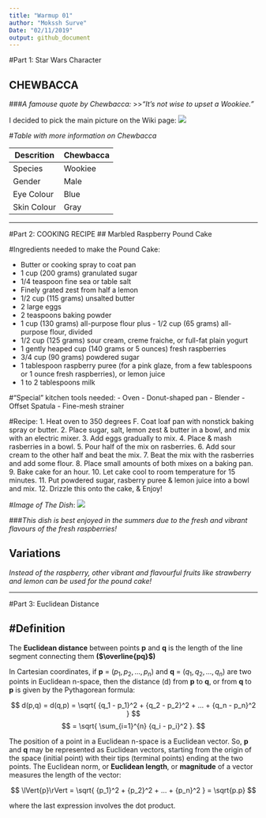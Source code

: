 ```yaml
---
title: "Warmup 01"
author: "Mokssh Surve"
Date: "02/11/2019"
output: github_document
---
```


#Part 1: Star Wars Character

##  **CHEWBACCA**
###_A famouse quote by Chewbacca:_
>>_“It's not wise to upset a Wookiee.”_

I decided to pick the main picture on the Wiki page:
![](https://vignette.wikia.nocookie.net/starwars/images/4/48/Chewbacca_TLJ.png/revision/latest?cb=20171231005834)

#_Table with more information on Chewbacca_

| Descrition    | Chewbacca    |
|---------------|--------------|
| Species       | Wookiee      |
| Gender        | Male         |
| Eye Colour    | Blue         |
| Skin Colour   | Gray         |

**********

#Part 2: COOKING RECIPE
## Marbled Raspberry Pound Cake

#Ingredients needed to make the Pound Cake:

- Butter or cooking spray to coat pan
- 1 cup (200 grams) granulated sugar
- 1/4 teaspoon fine sea or table salt
- Finely grated zest from half a lemon
- 1/2 cup (115 grams) unsalted butter
- 2 large eggs
- 2 teaspoons baking powder
- 1 cup (130 grams) all-purpose flour plus - 1/2 cup (65 grams) all-purpose flour, divided
- 1/2 cup (125 grams) sour cream, creme fraiche, or full-fat plain yogurt
- 1 gently heaped cup (140 grams or 5 ounces) fresh raspberries
- 3/4 cup (90 grams) powdered sugar
- 1 tablespoon raspberry puree (for a pink glaze, from a few tablespoons or 1 ounce fresh raspberries), or lemon juice
- 1 to 2 tablespoons milk

#"Special" kitchen tools needed:
- Oven
- Donut-shaped pan
- Blender
- Offset Spatula
- Fine-mesh strainer

#Recipe:
1. Heat oven to 350 degrees F. Coat loaf pan with nonstick baking spray or butter.
2. Place sugar, salt, lemon zest & butter in a bowl, and mix with an electric mixer.
3. Add eggs gradually to mix.
4. Place & mash rasberries in a bowl.
5. Pour half of the mix on rasberries. 
6. Add sour cream to the other half and beat the mix.
7. Beat the mix with the rasberries and add some flour.
8. Place small amounts of both mixes on a baking pan.
9. Bake cake for an hour.
10. Let cake cool to room temperature for 15 minutes.
11. Put powdered sugar, rasberry puree & lemon juice into a bowl and mix. 
12. Drizzle this onto the cake, & Enjoy!

#*Image of The Dish*:
![](https://smittenkitchendotcom.files.wordpress.com/2018/08/marbled-raspberry-pound-cake.jpg?w=1500)

###*This dish is best enjoyed in the summers due to the fresh and vibrant flavours of the fresh raspberries!*

## Variations
*Instead of the raspberry, other vibrant and flavourful fruits like strawberry and lemon can be used for the pound cake!*

***************

#Part 3: Euclidean Distance

#Definition
---
The **Euclidean distance** between points **p** and **q** is the length of the line segment connecting them **($\overline{pq}$)**

In Cartesian coordinates, if **p** = $(p_1, p_2,..., p_n)$ and **q** = $(q_1, q_2,..., q_n)$ are two points in Euclidean n-space, then the distance (d) from **p** to **q**, or from **q** to **p** is given by the Pythagorean formula:

$$ d(p,q) = d(q,p) = \sqrt{ {q_1 - p_1}^2 + {q_2 - p_2}^2 + ... + {q_n - p_n}^2 } $$
$$                 = \sqrt{ \sum_{i=1}^{n} {q_i - p_i}^2  }. $$

The position of a point in a Euclidean n-space is a Euclidean vector. So, **p** and **q** may be represented as Euclidean vectors, starting from the origin of the space (initial point) with their tips (terminal points) ending at the two points. The Euclidean norm, or **Euclidean length**, or **magnitude** of a vector measures the length of the vector:

$$ \lVert{p}\rVert = \sqrt{ {p_1}^2 + {p_2}^2 + ... + {p_n}^2 } = \sqrt{p.p} $$

where the last expression involves the dot product.

